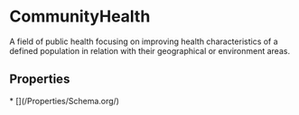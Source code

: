   
# CommunityHealth

A field of public health focusing on improving health characteristics of a defined population in relation with their geographical or environment areas.

## Properties

<Grid>
* [](/Properties/Schema.org/)
</Grid>

